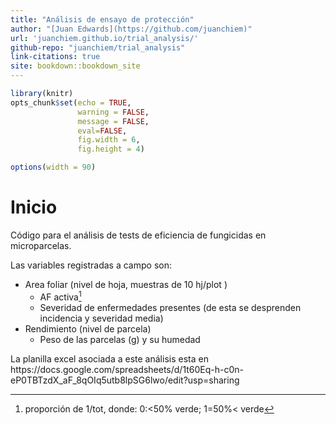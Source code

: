 ```yaml
---
title: "Análisis de ensayo de protección"
author: "[Juan Edwards](https://github.com/juanchiem)"
url: 'juanchiem.github.io/trial_analysis/'
github-repo: "juanchiem/trial_analysis"
link-citations: true
site: bookdown::bookdown_site
---
```


```r
library(knitr)
opts_chunk$set(echo = TRUE, 
               warning = FALSE, 
               message = FALSE, 
               eval=FALSE, 
               fig.width = 6,
               fig.height = 4)

options(width = 90)
```

# Inicio {-}

Código para el análisis de tests de eficiencia de fungicidas en microparcelas. 

Las variables registradas a campo son: 

* Area foliar (nivel de hoja, muestras de 10 hj/plot ) 
  - AF activa^[proporción de 1/tot, donde: 0:<50% verde; 1=50%< verde]
  - Severidad de enfermedades presentes (de esta se desprenden incidencia y severidad media)
  
* Rendimiento (nivel de parcela)
  - Peso de las parcelas (g) y su humedad

:::{#box1 .green-box}
La planilla excel asociada a este análisis esta en https://docs.google.com/spreadsheets/d/1t60Eq-h-c0n-eP0TBTzdX_aF_8qOIq5utb8lpSG6lwo/edit?usp=sharing
:::

